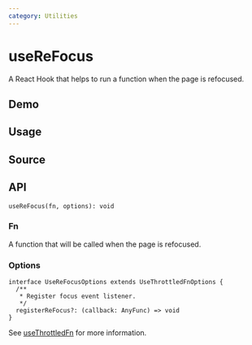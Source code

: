 ```yaml
---
category: Utilities
---
```


# useReFocus


<HooksType category="Utilities" lowLevel />

<Since version="v1.4.0" />

A React Hook that helps to run a function when the page is refocused.

## Demo


<App />

## Usage



## Source


<Source />

## API

```tsx
useReFocus(fn, options): void
```

### Fn

A function that will be called when the page is refocused.

### Options

```tsx
interface UseReFocusOptions extends UseThrottledFnOptions {
  /**
   * Register focus event listener.
   */
  registerReFocus?: (callback: AnyFunc) => void
}
```

See [useThrottledFn](/reference/use-throttled-fn) for more information.
